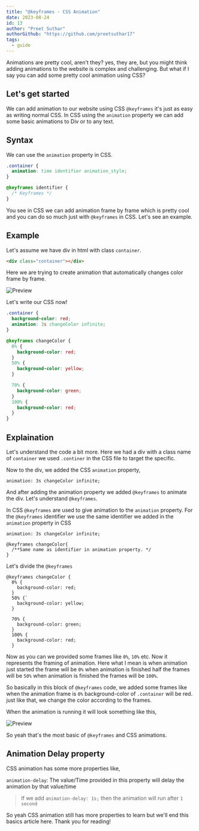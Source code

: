 ```yaml
---
title: "@keyframes - CSS Animation"
date: 2023-08-24
id: 13
author: "Preet Suthar"
authorGithub: "https://github.com/preetsuthar17"
tags:
  - guide
---
```


Animations are pretty cool, aren't they? yes, they are, but you might think adding
animations to the website is complex and challenging. But what if I say you can add
some pretty cool animation using CSS?

## Let's get started

We can add animation to our website using CSS `@keyframes` it's just as easy as writing normal CSS. In CSS using the `animation` property we can add some basic animations to Div or to any text.

## Syntax

We can use the `animation` property in CSS.

```css
.container {
  animation: time identifier animation_style;
}

@keyframes identifier {
  /* Keyframes */
}
```

You see in CSS we can add animation frame by frame which is pretty cool and you can do so much just with `@keyframes` in CSS. Let's see an example.

## Example

Let's assume we have div in html with class `container`.

```html
<div class="container"></div>
```

Here we are trying to create animation that automatically changes color frame by frame.

![Preview](https://dev-to-uploads.s3.amazonaws.com/uploads/articles/gdg3mfhq3pomvxgn2ye5.gif)

Let's write our CSS now!

```css
.container {
  background-color: red;
  animation: 3s changeColor infinite;
}

@keyframes changeColor {
  0% {
    background-color: red;
  }
  50% {
    background-color: yellow;
  }

  70% {
    background-color: green;
  }
  100% {
    background-color: red;
  }
}
```

## Explaination

Let's understand the code a bit more. Here we had a div with a class name of `container` we used `.continer` in the CSS file to target the specific.

Now to the div, we added the CSS `animation` property,

```
animation: 3s changeColor infinite;
```

And after adding the animation property we added `@keyframes` to animate the div.
Let's understand `@keyframes`.

In CSS `@keyframes` are used to give animation to the `animation` property. For the `@keyframes` identifier we use the same identifier we added in the `animation` property in CSS

```
animation: 3s changeColor infinite;

@keyframes changeColor{
  /**Same name as identifier in animation property. */
}
```

Let's divide the `@keyframes`

```
@keyframes changeColor {
  0% {
    background-color: red;
  }
  50% {`
    background-color: yellow;
  }

  70% {
    background-color: green;
  }
  100% {
    background-color: red;
  }
```

Now as you can we provided some frames like `0%`, `10%` etc. Now it represents the framing of animation. Here what I mean is when animation just started the frame will be `0%` when animation is finished half the frames will be `50%` when animation is finished the frames will be `100%`.

So basically in this block of `@keyframes` code, we added some frames like when the animation frame is `0%` background-color of `.container` will be red. just like that, we change the color according to the frames.

When the animation is running it will look something like this,

![Preview](https://dev-to-uploads.s3.amazonaws.com/uploads/articles/gdg3mfhq3pomvxgn2ye5.gif)

So yeah that's the most basic of `@keyframes` and CSS animations.

## Animation Delay property

CSS animation has some more properties like,

`animation-delay`: The value/Time provided in this property will delay the animation by that value/time

> If we add `animation-delay: 1s;` then the animation will run after `1 second`

So yeah CSS animation still has more properties to learn but we'll end this basics article here. Thank you for reading!
